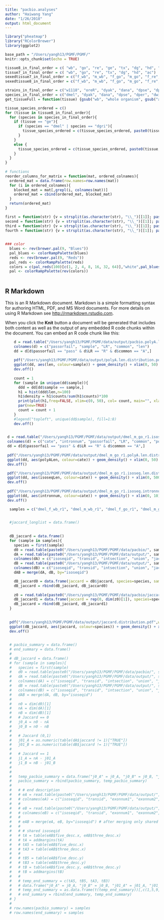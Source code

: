 ```yaml
---
title: "pacbio.analyses"
author: "Haiwang Yang"
date: "1/26/2018"
output: html_document
---
```


```r
library("pheatmap")
library("RColorBrewer")
library(ggplot2)

base_path = "/Users/yangh13/PGMF/PGMF/"
knitr::opts_chunk$set(echo = TRUE)
```

```r
tissue8_in_final_order = c( "wb", "go", "re", "ge", "tx", "dg", "hd", "ac")
tissue7_in_final_order = c( "wb", "go", "re", "tx", "dg", "hd", "ac")
sexedtissue7_in_final_order = c("f_wb", "m_wb", "f_go", "m_go", "f_re", "m_re", "f_tx", "m_tx", "f_dg", "m_dg", "f_hd", "m_hd", "f_ac", "m_ac")
sexedtissue8_in_final_order = c("f_wb", "m_wb", "f_go", "m_go", "f_re", "m_re", "f_ge", "m_ge", "f_tx", "m_tx", "f_dg", "m_dg", "f_hd", "m_hd", "f_ac", "m_ac")

strains_in_final_order = c("w1118", "oreR", "dyak", "dana", "dpse", "dper", "dwil", "dmoj", "dvir", "dgri")
species_in_final_order = c("dmel", "dyak", "dana", "dpse", "dper", "dwil", "dmoj", "dvir", "dgri")
get_tissueFull = function(tissue) {gsub("wb", "whole organism", gsub("ac", "abdomen", gsub("hd", "head", gsub("dg", "digestive", gsub("tx", "thorax", gsub("ge", "terminalia",gsub("re", "repTract", gsub("go","gonad", tissue))))))))}

tissue_species_ordered = c()
for (tissue in tissue8_in_final_order){
  for (species in species_in_final_order){
    if (tissue == "ge"){
      if (species == "dmel" | species == "dgri"){
        tissue_species_ordered = c(tissue_species_ordered, paste0(tissue, "_", species))
      }
    }
    else {
      tissue_species_ordered = c(tissue_species_ordered, paste0(tissue, "_", species))
    }
  }
}
  
# functions
reorder_columns_for_matrix = function(mat, ordered_colnames){
  ordered_mat = data.frame(row.names=row.names(mat))
  for (i in ordered_colnames){
    blocked_mat = mat[,grepl(i, colnames(mat))]
    ordered_mat = cbind(ordered_mat, blocked_mat)
  }
  return(ordered_mat)
}

first = function(str) {v = strsplit(as.character(str), "\\_")[[1]]; paste(v[1])}
second = function(str) {v = strsplit(as.character(str), "\\_")[[1]]; paste(v[2])}
third = function(str) {v = strsplit(as.character(str), "\\_")[[1]]; paste(v[3])}
fourth = function(str) {v = strsplit(as.character(str), "\\_")[[1]]; paste(v[4])}
    
    
### color
  blues <- rev(brewer.pal(9, "Blues"))
  pal_blues <- colorRampPalette(blues)
  reds <- rev(brewer.pal(9, "Reds"))
  pal_reds <- colorRampPalette(reds)
  colors = c(pal_reds(100)[c(1, 2, 4, 8, 16, 32, 64)],"white",pal_blues(100)[c(64, 32, 16, 8, 4, 2, 1)])
  pal <- colorRampPalette(rev(colors))
  
```

## R Markdown

This is an R Markdown document. Markdown is a simple formatting syntax for authoring HTML, PDF, and MS Word documents. For more details on using R Markdown see <http://rmarkdown.rstudio.com>.

When you click the **Knit** button a document will be generated that includes both content as well as the output of any embedded R code chunks within the document. You can embed an R code chunk like this:

```r
    d = read.table("/Users/yangh13/PGMF/PGMF/data/output/pacbio.polyA.len.txt", sep=" ")
    colnames(d) = c("passorfail", "sample", "LR", "common", "len")
    dd = d[d$passorfail == "pass" & d$LR == "R" & d$common == "A",]
    
    pdf("/Users/yangh13/PGMF/PGMF/data/output/polyA.len.distribution.pdf",width=10,height=10)
    ggplot(dd, aes(len, colour=sample)) + geom_density() + xlim(0, 50)
    dev.off()
    
    count = 1
    for (sample in unique(dd$sample)){
      ddd = dd[dd$sample == sample,]
      h1 = hist(ddd$len,n=100)
      h1$density = h1$counts/sum(h1$counts)*100
      print(plot(h1,freq=FALSE, xlim=c(0, 50), col= count, main="", xlab="polyA length",ylab="Frequency"))
      par(new=TRUE)
      count = count + 1
    }
    #legend("topleft", unique(dd$sample), fill=1:8)
    dev.off()
    
```


```r
 d = read.table("/Users/yangh13/PGMF/PGMF/data/output/dmel_m_go_r1.isoseq.unmapped.j0.j+.txt", sep="\t")
 colnames(d) = c("cate", "intronnum", "passorfail", "LR", "common", "polyALen", "isoseqLen")
 dd = d[d$passorfail == "pass" & d$LR == "R" & d$common == "A",]
 
 pdf("/Users/yangh13/PGMF/PGMF/data/output/dmel_m_go_r1.polyA.len.distribution.pdf",width=5,height=5)
 ggplot(dd, aes(polyALen, colour=cate)) + geom_density() + xlim(0, 50) + theme_bw()
 dev.off()

 pdf("/Users/yangh13/PGMF/PGMF/data/output/dmel_m_go_r1.isoseq.len.distribution.pdf",width=5,height=5)
 ggplot(dd, aes(isoseqLen, colour=cate)) + geom_density() + xlim(0, 5000) + theme_bw()
 dev.off()
 
 pdf("/Users/yangh13/PGMF/PGMF/data/output/dmel_m_go_r1.isoseq.intronnum.distribution.pdf",width=5,height=5)
 ggplot(dd, aes(intronnum, colour=cate)) + geom_density() + xlim(0, 10) + theme_bw()
 dev.off()
```


```r
  samples = c("dmel_f_wb_r1", "dmel_m_wb_r1", "dmel_f_go_r1", "dmel_m_go_r1", "dgri_f_wb_r1", "dgri_f_wb_r2", "dgri_m_wb_r1", "dgri_m_wb_r2")

  
  #jaccard_longlist = data.frame()
  
  
  dB_jaccard = data.frame()
  for (sample in samples){
    species = first(sample)
    d0 = read.table(paste0("/Users/yangh13/PGMF/PGMF/data/pacbio/", sample, ".bam.bed"))
    dA = read.table(paste0("/Users/yangh13/PGMF/PGMF/data/output/", sample, ".A.txt"))
    colnames(dA) = c("isoseqid", "transid", "intsection", "union", "jaccard")
    dB = read.table(paste0("/Users/yangh13/PGMF/PGMF/data/output/", sample, ".B.txt"))
    colnames(dB) = c("isoseqid", "transid", "intsection", "union", "jaccard")
    dAB = merge(dA, dB, by="isoseqid")

    dB_jaccard0 = data.frame(jaccard = dB$jaccard, species=species, sample=sample)
    dB_jaccard = rbind(dB_jaccard, dB_jaccard0)
    
    z0 = read.table(paste0("/Users/yangh13/PGMF/PGMF/data/pacbio/jaccard_zero.", sample , ".bed"))
    dB_jaccard1 = data.frame(jaccard = rep(0, dim(z0)[1]), species=species, sample=sample)
    dB_jaccard = rbind(dB_jaccard, dB_jaccard1)
  }  
  
  
  pdf("/Users/yangh13/PGMF/PGMF/data/output/jaccard.distribution.pdf",width=5,height=5)
  ggplot(dB_jaccard, aes(jaccard, colour=species)) + geom_density() + xlim(0, 1) + theme_bw()
  dev.off()
  
  
  # pacbio_summary = data.frame()
  # end_summary = data.frame()
  # 
  # dB_jaccard = data.frame()
  # for (sample in samples){
  #   species = first(sample)
  #   d0 = read.table(paste0("/Users/yangh13/PGMF/PGMF/data/pacbio/", sample, ".bam.bed"))
  #   dA = read.table(paste0("/Users/yangh13/PGMF/PGMF/data/output/", sample, ".A.txt"))
  #   colnames(dA) = c("isoseqid", "transid", "intsection", "union", "jaccard")
  #   dB = read.table(paste0("/Users/yangh13/PGMF/PGMF/data/output/", sample, ".B.txt"))
  #   colnames(dB) = c("isoseqid", "transid", "intsection", "union", "jaccard")
  #   dAB = merge(dA, dB, by="isoseqid")
  #   
  #   n0 = dim(d0)[1]
  #   nA = dim(dA)[1]
  #   nB = dim(dB)[1]
  #   # Jaccard == 0
  #   j0_A = n0 - nA
  #   j0_B = n0 - nB
  # 
  #   # Jaccard (0,1)
  #   j01_A = as.numeric(table(dA$jaccard != 1)["TRUE"])
  #   j01_B = as.numeric(table(dB$jaccard != 1)["TRUE"])
  # 
  #   # Jaccard == 1
  #   j1_A = nA - j01_A
  #   j1_B = nB - j01_B
  # 
  #   
  #   temp_pacbio_summary = data.frame("j0_A" = j0_A, "j0_B" = j0_B, "j01_A" = j01_A, "j01_B" = j01_B, "j1_A" = j1_A, "j1_B" = j1_B)
  #   pacbio_summary = rbind(pacbio_summary, temp_pacbio_summary)
  #   
  #   # # end description
  #   # eA = read.table(paste0("/Users/yangh13/PGMF/PGMF/data/output/", sample, ".end.A.txt"))
  #   # colnames(eA) = c("isoseqid", "transid", "exonnum1", "exonnum2", "five_desc", "three_desc")
  #   # 
  #   # eB = read.table(paste0("/Users/yangh13/PGMF/PGMF/data/output/", sample, ".end.B.txt"))
  #   # colnames(eB) = c("isoseqid", "transid", "exonnum1", "exonnum2", "five_desc", "three_desc")
  #   # 
  #   # eAB = merge(eA, eB, by="isoseqid") # after merging only shared AB left, A->x, B->y
  #   # 
  #   # # shared isoseqid
  #   # tA = table(eAB$five_desc.x, eAB$three_desc.x)
  #   # tA = addmargins(tA)
  #   # tA5 = table(eAB$five_desc.x)
  #   # tA3 = table(eAB$three_desc.x)
  #   # 
  #   # tB5 = table(eAB$five_desc.y)
  #   # tB3 = table(eAB$three_desc.y)
  #   # tB = table(eAB$five_desc.y, eAB$three_desc.y)
  #   # tB = addmargins(tB)
  #   # 
  #   # temp_end_summary = c(tA5, tB5, tA3, tB3)
  #   # data.frame("j0_A" = j0_A, "j0_B" = j0_B, "j01_A" = j01_A, "j01_B" = j01_B, "j1_A" = j1_A, "j1_B" = j1_B)
  #   # temp_end_summary = as.data.frame(t(temp_end_summary))[,c(1,5,9,13,2,6,10,14,3,7,11,15,4,8,12,16)]
  #   # end_summary = rbind(end_summary, temp_end_summary)
  # }
  # 
  # row.names(pacbio_summary) = samples
  # row.names(end_summary) = samples
  
```


